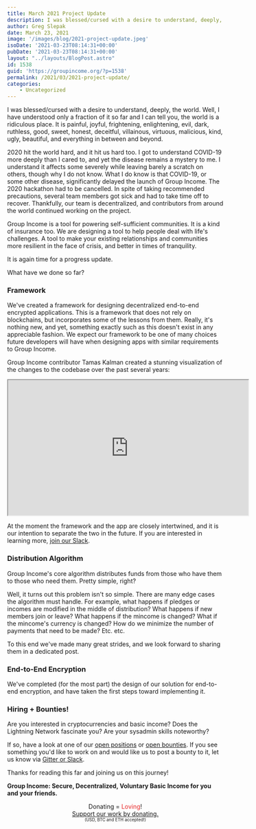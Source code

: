 ```yaml
---
title: March 2021 Project Update
description: I was blessed/cursed with a desire to understand, deeply, the world. Well, I have understood only a fraction of it so far and I can tell you, the world is a ridiculous place...
author: Greg Slepak
date: March 23, 2021
image: '/images/blog/2021-project-update.jpeg'
isoDate: '2021-03-23T08:14:31+00:00'
pubDate: '2021-03-23T08:14:31+00:00'
layout: "../layouts/BlogPost.astro"
id: 1538
guid: 'https://groupincome.org/?p=1538'
permalink: /2021/03/2021-project-update/
categories:
    - Uncategorized
---
```


I was blessed/cursed with a desire to understand, deeply, the world. Well, I have understood only a fraction of it so far and I can tell you, the world is a ridiculous place. It is painful, joyful, frightening, enlightening, evil, dark, ruthless, good, sweet, honest, deceitful, villainous, virtuous, malicious, kind, ugly, beautiful, and everything in between and beyond.

2020 hit the world hard, and it hit us hard too. I got to understand COVID-19 more deeply than I cared to, and yet the disease remains a mystery to me. I understand it affects some severely while leaving barely a scratch on others, though why I do not know. What I do know is that COVID-19, or some other disease, significantly delayed the launch of Group Income. The 2020 hackathon had to be cancelled. In spite of taking recommended precautions, several team members got sick and had to take time off to recover. Thankfully, our team is decentralized, and contributors from around the world continued working on the project.

Group Income is a tool for powering self-sufficient communities. It is a kind of insurance too. We are designing a tool to help people deal with life's challenges. A tool to make your existing relationships and communities more resilient in the face of crisis, and better in times of tranquility.

It is again time for a progress update.

What have we done so far?

### Framework

We've created a framework for designing decentralized end-to-end encrypted applications. This is a framework that does not rely on blockchains, but incorporates some of the lessons from them. Really, it's nothing new, and yet, something exactly such as this doesn't exist in any appreciable fashion. We expect our framework to be one of many choices future developers will have when designing apps with similar requirements to Group Income.

Group Income contributor Tamas Kalman created a stunning visualization of the changes to the codebase over the past several years:

<iframe id="lbry-iframe" width="560" height="315" src="https://lbry.tv/$/embed/Group-Income-Coding-Progress-Update/571d95e54562f8aa15789f54fc9c5016c799fa99?r=3LGxbupVxyTdCdQxjP7NvFsaiaYtnNXJ" allowfullscreen></iframe>

At the moment the framework and the app are closely intertwined, and it is our intention to separate the two in the future. If you are interested in learning more, [join our Slack](https://groupincome.org/community/).

### Distribution Algorithm

Group Income's core algorithm distributes funds from those who have them to those who need them. Pretty simple, right?

Well, it turns out this problem isn't so simple. There are many edge cases the algorithm must handle. For example, what happens if pledges or incomes are modified in the middle of distribution? What happens if new members join or leave? What happens if the mincome is changed? What if the mincome's currency is changed? How do we minimize the number of payments that need to be made? Etc. etc.

To this end we've made many great strides, and we look forward to sharing them in a dedicated post.

### End-to-End Encryption

We've completed (for the most part) the design of our solution for end-to-end encryption, and have taken the first steps toward implementing it.

### Hiring + Bounties!

Are you interested in cryptocurrencies and basic income? Does the Lightning Network fascinate you? Are your sysadmin skills noteworthy?

If so, have a look at one of our [open positions](https://groupincome.org/positions/) or [open bounties](https://github.com/okTurtles/group-income/issues?q=is%3Aissue+is%3Aopen+label%3ANote%3ABounty). If you see something you'd like to work on and would like us to post a bounty to it, let us know via [Gitter or Slack](/community).

Thanks for reading this far and joining us on this journey!

**Group Income: Secure, Decentralized, Voluntary Basic Income for you and your friends.**

<center class="has-text-bold">Donating = <span style="color: #e82d2d;">Loving</span>!<br/><a href={resolvePath('/donate')}>Support our work by donating.</a><br/><span style="font-size:70%">(USD, BTC and ETH accepted!)</span></center>